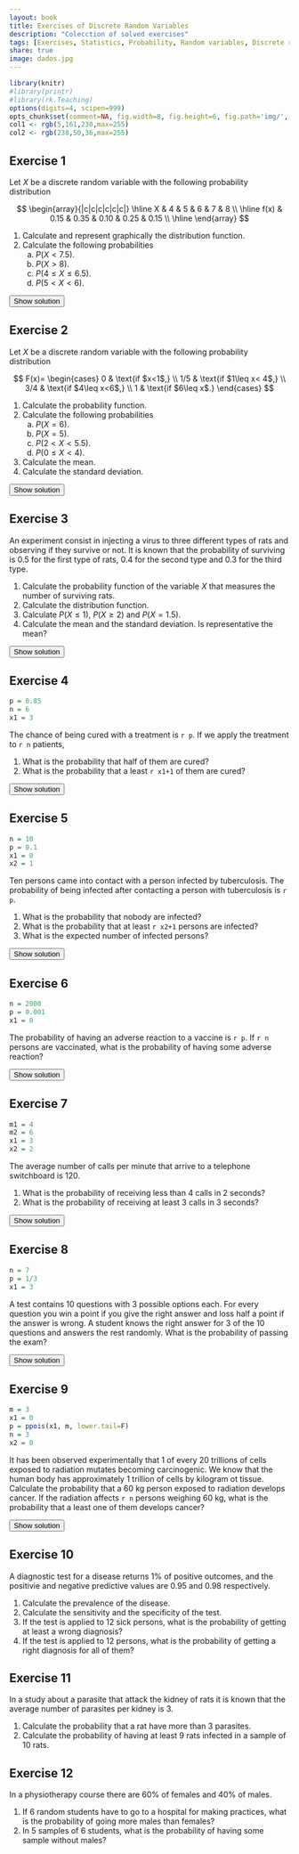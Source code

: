 ```yaml
---
layout: book
title: Exercises of Discrete Random Variables
description: "Colecction of solved exercises"
tags: [Exercises, Statistics, Probability, Random variables, Discrete random variables]
share: true
image: dados.jpg
---
```


```r
library(knitr)
#library(printr)
#library(rk.Teaching)
options(digits=4, scipen=999)
opts_chunk$set(comment=NA, fig.width=8, fig.height=6, fig.path='img/', fig.align="center", dev="svg", digits=4, echo=FALSE, warning=FALSE, message=FALSE)
col1 <- rgb(5,161,230,max=255)
col2 <- rgb(238,50,36,max=255)
```

## Exercise 1
Let $X$ be a discrete random variable with the following probability distribution 

$$
\begin{array}{|c|c|c|c|c|c|}
\hline
X & 4 & 5 & 6 & 7 & 8 \\ 
\hline
f(x) & 0.15 & 0.35 & 0.10 & 0.25 & 0.15 \\ 
\hline
\end{array}
$$

1.  Calculate and represent graphically the distribution function.
2.  Calculate the following probabilities
    a.  $P(X<7.5)$.
    b.  $P(X>8)$.
    c.  $P(4\leq X\leq 6.5)$.
    d.  $P(5<X<6)$.

<div><button class="solution">Show solution</button></div>
<div id="solution" style="display: none">
1. $$
F(x)=
\begin{cases}
0 & \text{if $x<4$,}\\
0.15 & \text{if $4\leq x<5$,}\\
0.5 & \text{if $5\leq x<6$,}\\
0.6 & \text{if $6\leq x<7$,}\\
0.85 & \text{if $7\leq x<8$,}\\
1 & \text{if $8\leq x$.}
\end{cases}
$$ <br/>
2. $P(X<7.5)=0.85$, $P(X>8)=0$, $P(4\leq x\leq 6.5)=0.6$ and $P(5<X<6)=0$.
</div>


## Exercise 2
Let $X$ be a discrete random variable with the following probability distribution 

$$
F(x)=
\begin{cases}
0 & \text{if $x<1$,} \\
1/5 & \text{if $1\leq x< 4$,} \\
3/4 & \text{if $4\leq x<6$,} \\
1 & \text{if $6\leq x$.}
\end{cases}
$$

1.  Calculate the probability function.
2.  Calculate the following probabilities
    a.  $P(X=6)$.
    b.  $P(X=5)$.
    c.  $P(2<X<5.5)$.
    d.  $P(0\leq X<4)$.
3.  Calculate the mean.
4.  Calculate the standard deviation.

<div><button class="solution">Show solution</button></div>
<div id="solution" style="display: none">
```r
m = 1*0.2+4*0.55+6*0.25
s = sqrt((1^2*0.2+4^2*0.55+6^2*0.25)-m^2)
```

1. $$
\begin{array}{|c|c|c|c|c|c|}
\hline
X & 1 & 4 & 6 \\ 
\hline
f(x) & 0.2 & 0.55 & 0.25 \\ 
\hline
\end{array}
$$

2. $P(X=6)= 0.25$, $P(X=5)=0$, $P(2<X<5.5)=0.55$ and $P(0\leq X<4)=0.2$. <br/>
3. $\mu=`r m`$. <br/>
4. $\sigma=`r s`$.
</div>


## Exercise 3
An experiment consist in injecting a virus to three different types of rats and observing if they survive or not. It is known that the probability of surviving is $0.5$ for the first type of rats, $0.4$ for the second type and $0.3$ for the third type.

1.  Calculate the probability function of the variable $X$ that measures the number of surviving rats.
2.  Calculate the distribution function.
3.  Calculate $P(X\leq 1)$, $P(X\geq 2)$ and $P(X=1.5)$.
4.  Calculate the mean and the standard deviation. Is representative the mean?

<div><button class="solution">Show solution</button></div>
<div id="solution" style="display: none">
1. $$
\begin{array}{|c|c|c|c|c|}
\hline
X & 0 & 1 & 2 & 3 \\
\hline
f(x) & 0.21 & 0.44 & 0.29 & 0.06\\
\hline
\end{array}
$$

2.$$
F(x)=
\begin{cases}
0 & \text{si $x<0$,}\\
0.21 & \text{si $0\leq x<1$,}\\
0.65 & \text{si $1\leq x<2$,}\\
0.94 & \text{si $2\leq x<3$,}\\
1 & \text{si $3\leq x$.}
\end{cases}
$$

3. $P(X\leq 1)=0.65$, $P(X\geq 2)=0.35$ and $P(X=1.5)=0$. <br/>
4. $\mu=1.2$ rats, $\sigma^2=0.7$ rats$^2$ y $\sigma=0.84$ rats.
</div>


## Exercise 4
```r
p = 0.85
n = 6
x1 = 3
```

The chance of being cured with a treatment is `r p`. If we apply the treatment to `r n` patients,

1.  What is the probability that half of them are cured?
2.  What is the probability that a least `r x1+1` of them are cured?

<div><button class="solution">Show solution</button></div>
<div id="solution" style="display: none">
Naming $X$ to the number of cured patients, <br/>
1. $P(X=`r x1`) = `r dbinom(x1, n, p)`$. <br/>
2. $P(X\geq `r x1+1`)= `r pbinom(x1, n, p, lower.tail=F)`$.
</div>


## Exercise 5
```r
n = 10
p = 0.1
x1 = 0
x2 = 1

```

Ten persons came into contact with a person infected by tuberculosis. The probability of being infected after contacting a person with tuberculosis is `r p`.

1.  What is the probability that nobody are infected?
2.  What is the probability that at least `r x2+1` persons are infected?
3.  What is the expected number of infected persons?

<div><button class="solution">Show solution</button></div>
<div id="solution" style="display: none">
Naming $X$ to the number of persons infected, <br/>
1. $P(X=`r x1`) = `r pbinom(x1, n, p)`$. <br/>
2. $P(X\geq `r x2+1`)= `r pbinom(x2, n, p, lower.tail=F)`$. <br/>
3. $\mu=`r n*p`$.
</div>


## Exercise 6
```r
n = 2000
p = 0.001
x1 = 0
```

The probability of having an adverse reaction to a vaccine is `r p`. If `r n` persons are vaccinated, what is the probability of having some adverse reaction?

<div><button class="solution">Show solution</button></div>
<div id="solution" style="display: none">
Naming $X$ to the number of adverse reactions, $P(X\geq `r x1+1`)=`r pbinom(x1, n, p, lower.tail=F)`$.
</div>


## Exercise 7
```r
m1 = 4
m2 = 6
x1 = 3
x2 = 2
```

The average number of calls per minute that arrive to a telephone switchboard is 120.

1.  What is the probability of receiving less than 4 calls in 2 seconds?
2.  What is the probability of receiving at least 3 calls in 3 seconds?

<div><button class="solution">Show solution</button></div>
<div id="solution" style="display: none">
1. Naming $X$ to the number of calls in 2 seconds, $P(X<`r x1+1`)=`r ppois(x1, m1)`$. <br/>
2. Naming $Y$ to the number of calls in 3 seconds, $P(X\geq `r x2+1`)= `r ppois(x2, m2, lower.tail=F)`$.
</div>


## Exercise 8
```r
n = 7
p = 1/3
x1 = 3
```

A test contains 10 questions with 3 possible options each. For every question you win a point if you give the right answer and loss half a point if the answer is wrong. A student knows the right answer for 3 of the 10 questions and answers the rest randomly. What is the probability of passing the exam?

<div><button class="solution">Show solution</button></div>
<div id="solution" style="display: none">
Naming $X$ to the number of correct answers in questions randomly answered, $P(X\geq `r x1+1`)=`r pbinom(x1, n, p, lower.tail=F)`$.
</div>


## Exercise 9
```r
m = 3
x1 = 0
p = ppois(x1, m, lower.tail=F)
n = 3
x2 = 0
```

It has been observed experimentally that 1 of every 20 trillions of cells exposed to radiation mutates becoming carcinogenic. We know that the human body has approximately 1 trillion of cells by kilogram ot tissue. Calculate the probability that a 60 kg person exposed to radiation develops cancer. If the radiation affects `r n` persons weighing 60 kg, what is the probability that a least one of them develops cancer?

<div><button class="solution">Show solution</button></div>
<div id="solution" style="display: none">
Naming $X$ to the number of cells mutated, $P(X>`r x1`)=`r p`$. <br/>
Naming $Y$ to the of persons developing cancer, $P(Y\geq `r x2+1`) = `r pbinom(x2, n, p, lower.tail=F)`$.
</div>


## Exercise 10

A diagnostic test for a disease returns 1% of positive outcomes, and the positivie and negative predictive values are $0.95$ and $0.98$ respectively.

1.  Calculate the prevalence of the disease.
2.  Calculate the sensitivity and the specificity of the test.
3.  If the test is applied to 12 sick persons, what is the probability of getting at least a wrong diagnosis?
4.  If the test is applied to 12 persons, what is the probability of getting a right diagnosis for all of them?


## Exercise 11
In a study about a parasite that attack the kidney of rats it is known that the average number of parasites per kidney is 3.

1.  Calculate the probability that a rat have more than 3 parasites.
2.  Calculate the probability of having at least 9 rats infected in a sample of 10 rats.


## Exercise 12
In a physiotherapy course there are 60% of females and 40% of males.

1.  If 6 random students have to go to a hospital for making practices, what is the probability of going more males than females?
2.  In 5 samples of 6 students, what is the probability of having some sample without males?





